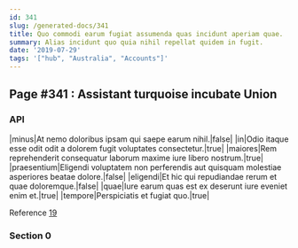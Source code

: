```yaml
---
id: 341
slug: /generated-docs/341
title: Quo commodi earum fugiat assumenda quas incidunt aperiam quae.
summary: Alias incidunt quo quia nihil repellat quidem in fugit.
date: '2019-07-29'
tags: '["hub", "Australia", "Accounts"]'
---
```


## Page #341 : Assistant turquoise incubate Union
### API

|minus|At nemo doloribus ipsam qui saepe earum nihil.|false|
|in|Odio itaque esse odit odit a dolorem fugit voluptates consectetur.|true|
|maiores|Rem reprehenderit consequatur laborum maxime iure libero nostrum.|true|
|praesentium|Eligendi voluptatem non perferendis aut quisquam molestiae asperiores beatae dolore.|false|
|eligendi|Et hic qui repudiandae rerum et quae doloremque.|false|
|quae|Iure earum quas est ex deserunt iure eveniet enim et.|true|
|tempore|Perspiciatis et fugiat quo.|true|

Reference [19](/19)


### Section 0

